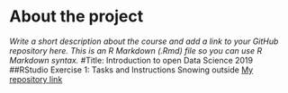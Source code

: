 
# About the project

*Write a short description about the course and add a link to your GitHub repository here. This is an R Markdown (.Rmd) file so you can use R Markdown syntax.*
#Title: Introduction to open Data Science 2019 
##RStudio Exercise 1: Tasks and Instructions
Snowing outside
[My repository link](https://maivu2054.github.io/IODS-project/)